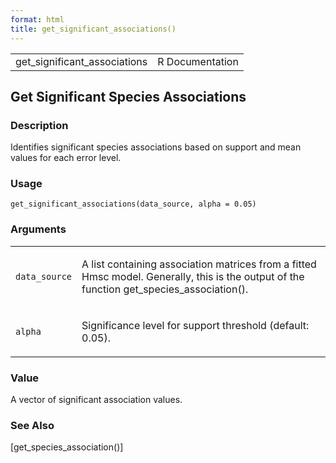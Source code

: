 ```yaml
---
format: html
title: get_significant_associations()
---
```


<html><head>
<meta http-equiv="Content-Type" content="text/html; charset=utf-8" />
<meta name="viewport" content="width=device-width, initial-scale=1.0, user-scalable=yes" />
<link rel="stylesheet" href="https://cdn.jsdelivr.net/npm/katex@0.15.3/dist/katex.min.css">
<script type="text/javascript">
const macros = { "\\R": "\\textsf{R}", "\\code": "\\texttt"};
function processMathHTML() {
    var l = document.getElementsByClassName('reqn');
    for (let e of l) { katex.render(e.textContent, e, { throwOnError: false, macros }); }
    return;
}</script>
<script defer src="https://cdn.jsdelivr.net/npm/katex@0.15.3/dist/katex.min.js"
    onload="processMathHTML();"></script>
<link rel="stylesheet" type="text/css" href="R.css" />
</head><body><div class="container"><main>

<table style="width: 100%;"><tr><td>get_significant_associations</td><td style="text-align: right;">R Documentation</td></tr></table>

<h2>Get Significant Species Associations</h2>

<h3>Description</h3>

<p>Identifies significant species associations based on support and mean
values for each error level.
</p>


<h3>Usage</h3>

<pre><code class='language-R'>get_significant_associations(data_source, alpha = 0.05)
</code></pre>


<h3>Arguments</h3>

<table role = "presentation">
<tr><td><code id="data_source">data_source</code></td>
<td>
<p>A list containing association matrices from a fitted Hmsc model.
Generally, this is the output of the function get_species_association().</p>
</td></tr>
<tr><td><code id="alpha">alpha</code></td>
<td>
<p>Significance level for support threshold (default: 0.05).</p>
</td></tr>
</table>


<h3>Value</h3>

<p>A vector of significant association values.
</p>


<h3>See Also</h3>

<p>[get_species_association()]
</p>

</main>

</div>
</body></html>

